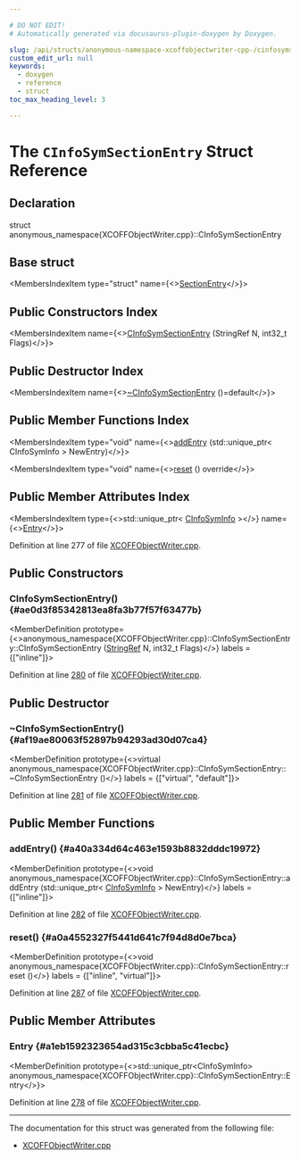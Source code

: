 ```yaml
---

# DO NOT EDIT!
# Automatically generated via docusaurus-plugin-doxygen by Doxygen.

slug: /api/structs/anonymous-namespace-xcoffobjectwriter-cpp-/cinfosymsectionentry
custom_edit_url: null
keywords:
  - doxygen
  - reference
  - struct
toc_max_heading_level: 3

---
```





# The `CInfoSymSectionEntry` Struct Reference

<DoxygenPage pluginConfig={pluginConfig}>



## Declaration

<CodeBlock>struct anonymous_namespace{XCOFFObjectWriter.cpp}::CInfoSymSectionEntry</CodeBlock>

## Base struct

<MembersIndex>

<MembersIndexItem
  type="struct"
  name={<><a href="/docs/api/structs/anonymous-namespace-xcoffobjectwriter-cpp-/sectionentry">SectionEntry</a></>}>
</MembersIndexItem>

</MembersIndex>

## Public Constructors Index

<MembersIndex>

<MembersIndexItem
  name={<><a href="#ae0d3f85342813ea8fa3b77f57f63477b">CInfoSymSectionEntry</a> (StringRef N, int32&#95;t Flags)</>}>
</MembersIndexItem>

</MembersIndex>

## Public Destructor Index

<MembersIndex>

<MembersIndexItem
  name={<><a href="#af19ae80063f52897b94293ad30d07ca4">~CInfoSymSectionEntry</a> ()=default</>}>
</MembersIndexItem>

</MembersIndex>

## Public Member Functions Index

<MembersIndex>

<MembersIndexItem
  type="void"
  name={<><a href="#a40a334d64c463e1593b8832dddc19972">addEntry</a> (std::unique&#95;ptr&lt; CInfoSymInfo &gt; NewEntry)</>}>
</MembersIndexItem>

<MembersIndexItem
  type="void"
  name={<><a href="#a0a4552327f5441d641c7f94d8d0e7bca">reset</a> () override</>}>
</MembersIndexItem>

</MembersIndex>

## Public Member Attributes Index

<MembersIndex>

<MembersIndexItem
  type={<>std::unique&#95;ptr&lt; <a href="/docs/api/structs/anonymous-namespace-xcoffobjectwriter-cpp-/cinfosyminfo">CInfoSymInfo</a> &gt;</>}
  name={<><a href="#a1eb1592323654ad315c3cbba5c41ecbc">Entry</a></>}>
</MembersIndexItem>

</MembersIndex>


Definition at line 277 of file <a href="/docs/api/files/lib/lib/mc/xcoffobjectwriter-cpp">XCOFFObjectWriter.cpp</a>.

<SectionDefinition>

## Public Constructors

### CInfoSymSectionEntry() {#ae0d3f85342813ea8fa3b77f57f63477b}

<MemberDefinition
  prototype={<>anonymous&#95;namespace&#123;XCOFFObjectWriter.cpp&#125;::CInfoSymSectionEntry::CInfoSymSectionEntry (<a href="/docs/api/classes/llvm/stringref">StringRef</a> N, int32&#95;t Flags)</>}
  labels = {["inline"]}>

Definition at line <a href="/docs/api/files/lib/lib/mc/xcoffobjectwriter-cpp/#l00280">280</a> of file <a href="/docs/api/files/lib/lib/mc/xcoffobjectwriter-cpp">XCOFFObjectWriter.cpp</a>.
</MemberDefinition>

</SectionDefinition>

<SectionDefinition>

## Public Destructor

### ~CInfoSymSectionEntry() {#af19ae80063f52897b94293ad30d07ca4}

<MemberDefinition
  prototype={<>virtual anonymous&#95;namespace&#123;XCOFFObjectWriter.cpp&#125;::CInfoSymSectionEntry::~CInfoSymSectionEntry ()</>}
  labels = {["virtual", "default"]}>

Definition at line <a href="/docs/api/files/lib/lib/mc/xcoffobjectwriter-cpp/#l00281">281</a> of file <a href="/docs/api/files/lib/lib/mc/xcoffobjectwriter-cpp">XCOFFObjectWriter.cpp</a>.
</MemberDefinition>

</SectionDefinition>

<SectionDefinition>

## Public Member Functions

### addEntry() {#a40a334d64c463e1593b8832dddc19972}

<MemberDefinition
  prototype={<>void anonymous&#95;namespace&#123;XCOFFObjectWriter.cpp&#125;::CInfoSymSectionEntry::addEntry (std::unique&#95;ptr&lt; <a href="/docs/api/structs/anonymous-namespace-xcoffobjectwriter-cpp-/cinfosyminfo">CInfoSymInfo</a> &gt; NewEntry)</>}
  labels = {["inline"]}>

Definition at line <a href="/docs/api/files/lib/lib/mc/xcoffobjectwriter-cpp/#l00282">282</a> of file <a href="/docs/api/files/lib/lib/mc/xcoffobjectwriter-cpp">XCOFFObjectWriter.cpp</a>.
</MemberDefinition>

### reset() {#a0a4552327f5441d641c7f94d8d0e7bca}

<MemberDefinition
  prototype={<>void anonymous&#95;namespace&#123;XCOFFObjectWriter.cpp&#125;::CInfoSymSectionEntry::reset ()</>}
  labels = {["inline", "virtual"]}>

Definition at line <a href="/docs/api/files/lib/lib/mc/xcoffobjectwriter-cpp/#l00287">287</a> of file <a href="/docs/api/files/lib/lib/mc/xcoffobjectwriter-cpp">XCOFFObjectWriter.cpp</a>.
</MemberDefinition>

</SectionDefinition>

<SectionDefinition>

## Public Member Attributes

### Entry {#a1eb1592323654ad315c3cbba5c41ecbc}

<MemberDefinition
  prototype={<>std::unique&#95;ptr&lt;CInfoSymInfo&gt; anonymous&#95;namespace&#123;XCOFFObjectWriter.cpp&#125;::CInfoSymSectionEntry::Entry</>}>

Definition at line <a href="/docs/api/files/lib/lib/mc/xcoffobjectwriter-cpp/#l00278">278</a> of file <a href="/docs/api/files/lib/lib/mc/xcoffobjectwriter-cpp">XCOFFObjectWriter.cpp</a>.
</MemberDefinition>

</SectionDefinition>

<hr/>

The documentation for this struct was generated from the following file:

<ul>
<li><a href="/docs/api/files/lib/lib/mc/xcoffobjectwriter-cpp">XCOFFObjectWriter.cpp</a></li>
</ul>

</DoxygenPage>
